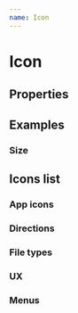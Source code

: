 ```yaml
---
name: Icon
---
```



# Icon

## Properties

<PropsTable of={Icon} />

## Examples

### Size

<Playground>
  <Icon icon="twitter" size="sm" />
  <Icon icon="twitter" size="md" />
  <Icon icon="twitter" size="lg" />
  <Icon icon="twitter" size="xl" />
</Playground>

## Icons list

### App icons

<Playground>
  <Icon icon="twitter" />
  <Icon icon="youtube" />
  <Icon icon="facebook" />
  <Icon icon="linkedin" />
  <Icon icon="instagram" />
  <Icon icon="github" />
  <Icon icon="stackoverflow" />
  <Icon icon="dribble" />
  <Icon icon="pinterest" />
  <Icon icon="behance" />
  <Icon icon="xing" />
</Playground>

### Directions

<Playground>
  <Icon icon="chevron-down" />
  <Icon icon="chevron-left" />
  <Icon icon="chevron-right" />
</Playground>

### File types

<Playground>
  <Icon icon="file" />
  <Icon icon="file-image" />
  <Icon icon="file-audio" />
  <Icon icon="file-video" />
  <Icon icon="file-word" />
</Playground>

### UX

<Playground>
  <Icon icon="search" />
  <Icon icon="calendar" />
  <Icon icon="clock" />
  <Icon icon="company-size" />
  <Icon icon="contract" />
  <Icon icon="duration" />
  <Icon icon="earth" />
  <Icon icon="education" />
  <Icon icon="ellipsis" />
  <Icon icon="folder" />
  <Icon icon="pin" />
  <Icon icon="salary" />
  <Icon icon="tags" />
  <Icon icon="telework" />
  <Icon icon="play" />
  <Icon icon="account" />
  <Icon icon="logout" />
  <Icon icon="check" />
  <Icon icon="check2" />
  <Icon icon="refresh" />
  <Icon icon="video" />
  <Icon icon="quote" />
  <Icon icon="notification" />
  <Icon icon="eye" />
  <Icon icon="cross" />
  <Icon icon="email" />
  <Icon icon="job" />
  <Icon icon="alert" />
  <Icon icon="attachment" />
  <Icon icon="gender-male" />
  <Icon icon="gender-female" />
  <Icon icon="trash" />
  <Icon icon="notice" />
  <Icon icon="heart-outline" />
  <Icon icon="star" />
  <Icon icon="podcast" />
</Playground>

### Menus

<Playground>
  <Icon icon="menu-companies" />
  <Icon icon="menu-videos" />
  <Icon icon="menu-collections" />
  <Icon icon="menu-jobs" />
  <Icon icon="menu-articles" />
  <Icon icon="menu-events" />
  <Icon icon="menu-stacks" />
  <Icon icon="menu-podcasts" />
  <Icon icon="menu-dot" />
</Playground>
